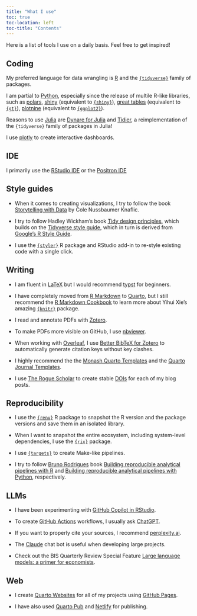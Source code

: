 ```yaml
---
title: "What I use"
toc: true
toc-location: left
toc-title: "Contents"
---
```


Here is a list of tools I use on a daily basis. Feel free to get inspired!

## Coding

My preferred language for data wrangling is [R](https://www.r-project.org/) and the [`{tidyverse}`](https://www.tidyverse.org/) family of packages.

I am partial to [Python](https://www.python.org/), especially since the release of multile R-like libraries, such as [polars](https://pola.rs/), [shiny](https://shiny.posit.co/py/) (equivalent to [`{shiny}`](https://shiny.posit.co/r/getstarted/shiny-basics/lesson1/)), [great tables](https://posit-dev.github.io/great-tables/) (equivalent to [`{gt}`](https://gt.rstudio.com/)), [plotnine](https://plotnine.org/) (equivalent to [`{ggplot2}`](https://ggplot2.tidyverse.org/)).

Reasons to use [Julia](https://julialang.org/) are [Dynare for Julia](https://dynarejulia.github.io/Dynare.jl/) and [Tidier](https://tidierorg.github.io/Tidier.jl/v1.5.1/), a reimplementation of the `{tidyverse}` family of packages in Julia!

I use [plotly](https://plotly.com/) to create interactive dashboards.

## IDE

I primarily use the [RStudio IDE](https://posit.co/downloads/) or the [Positron IDE](https://positron.posit.co/)

## Style guides

- When it comes to creating visualizations, I try to follow the book [Storytelling with Data](https://www.storytellingwithdata.com/) by Cole Nussbaumer Knaflic.

- I try to follow Hadley Wickham's book [Tidy design principles](https://design.tidyverse.org/), which builds on the [Tidyverse style guide](https://style.tidyverse.org/), which in turn is derived from [Google’s R Style Guide](https://google.github.io/styleguide/Rguide.html).

- I use the [`{styler}`](https://styler.r-lib.org/) R package and RStudio add-in to re-style existing code with a single click. 

## Writing

- I am fluent in [LaTeX](https://www.latex-project.org/) but I would recommend [typst](https://typst.app/) for beginners.

- I have completely moved from [R Markdown](https://rmarkdown.rstudio.com/) to [Quarto](https://quarto.org/), but I still recommend the [R Markdown Cookbook](https://bookdown.org/yihui/rmarkdown-cookbook/) to learn more about Yihui Xie's amazing [`{knitr}`](https://yihui.org/knitr/) package.

- I read and annotate PDFs with [Zotero](https://www.zotero.org/).

- To make PDFs more visible on GitHub, I use [nbviewer](https://nbviewer.org/).

- When working with [Overleaf](https://www.overleaf.com/), I use [Better BibTeX for Zotero](https://retorque.re/zotero-better-bibtex/) to automatically generate citation keys without key clashes.

- I highly recommend the the [Monash Quarto Templates](https://github.com/quarto-monash)  and the [Quarto Journal Templates](https://github.com/quarto-journals).

- I use [The Rogue Scholar](https://rogue-scholar.org/) to create stable [DOIs](https://www.doi.org/) for each of my blog posts.

## Reproducibility

- I use the [`{renv}`](https://rstudio.github.io/renv/) R package to snapshot the R version and the package versions and save them in an isolated library. 

- When I want to snapshot the entire ecosystem, including system-level dependencies, I use the [`{rix}`](https://docs.ropensci.org/rix/) package.

- I use [`{targets}`](https://docs.ropensci.org/targets/) to create Make-like pipelines.

- I try to follow [Bruno Rodrigues](https://www.brodrigues.co/) book [Building reproducible analytical pipelines with R](https://raps-with-r.dev/) and [Building reproducible analytical pipelines with Python](https://raps-with-python.dev/), respectively.

## LLMs

- I have been experimenting with [GitHub Copilot in RStudio](https://docs.posit.co/ide/user/ide/guide/tools/copilot.html).

- To create [GitHub Actions](https://github.com/features/actions) workflows, I usually ask [ChatGPT](https://chatgpt.com/).

- If you want to properly cite your sources, I recommend [perplexity.ai](https://www.perplexity.ai/).

- The [Claude](https://claude.ai/) chat bot is useful when developing large projects.

- Check out the BIS Quarterly Review Special Feature [Large language models: a primer for economists](https://www.bis.org/publ/qtrpdf/r_qt2412b.htm).

## Web

- I create [Quarto Websites](https://quarto.org/docs/websites/) for all of my projects using [GitHub Pages](https://pages.github.com/).

- I have also used [Quarto Pub](https://quartopub.com/) and [Netlify](www.netlify.com) for publishing. 

